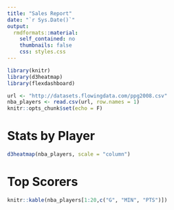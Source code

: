 ```yaml
---
title: "Sales Report"
date: "`r Sys.Date()`"
output: 
  rmdformats::material:
    self_contained: no
    thumbnails: false
    css: styles.css
---
```


```r
library(knitr)
library(d3heatmap)
library(flexdashboard)

url <- "http://datasets.flowingdata.com/ppg2008.csv"
nba_players <- read.csv(url, row.names = 1)
knitr::opts_chunk$set(echo = F)
```


# Stats by Player {data-width=650}

```r
d3heatmap(nba_players, scale = "column")
```

# Top Scorers {data-width=350}

```r
knitr::kable(nba_players[1:20,c("G", "MIN", "PTS")])
```
